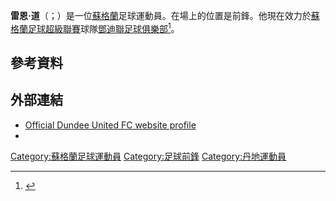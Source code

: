 '''雷恩·道'''（{{lang-en|Ryan Dow}}；{{bd|1991年|6月7日}}）是一位[[蘇格蘭|蘇格蘭]]足球運動員。在場上的位置是前鋒。他現在效力於[[蘇格蘭足球超級聯賽|蘇格蘭足球超級聯賽]]球隊[[鄧迪聯足球俱樂部|鄧迪聯足球俱樂部]]<ref>{{cite news|title=Scottish Cup Final: St Johnstone 2 - 0 Dundee United|url=http://www.bbc.co.uk/sport/0/football/27354162|publisher=BBC Sport|last=Wilson|first=Richard|date=17 May 2014|accessdate=23 June 2014|archive-date=2015-06-20|archive-url=https://web.archive.org/web/20150620123906/http://www.bbc.co.uk/sport/0/football/27354162|dead-url=no}}</ref>。
==參考資料==
{{Reflist}}

==外部連結==
* [https://web.archive.org/web/20120210090642/http://www.dundeeunitedfc.co.uk/index.asp?tm=46&ID=314 Official Dundee United FC website profile]
* {{soccerbase|id=48437}}

{{DEFAULTSORT:Dow, Ryan}}
[[Category:蘇格蘭足球運動員|Category:蘇格蘭足球運動員]]
[[Category:足球前鋒|Category:足球前鋒]]
[[Category:丹地運動員|Category:丹地運動員]]